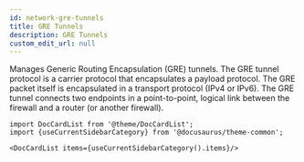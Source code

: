 ```yaml
---
id: network-gre-tunnels
title: GRE Tunnels
description: GRE Tunnels
custom_edit_url: null
---
```




Manages Generic Routing Encapsulation (GRE) tunnels. The GRE tunnel protocol is a carrier protocol that
encapsulates a payload protocol. The GRE packet itself is encapsulated in a transport
protocol (IPv4 or IPv6). The GRE tunnel connects two endpoints in a point-to-point, logical link between
the firewall and a router (or another firewall).




```mdx-code-block
import DocCardList from '@theme/DocCardList';
import {useCurrentSidebarCategory} from '@docusaurus/theme-common';

<DocCardList items={useCurrentSidebarCategory().items}/>
```
      